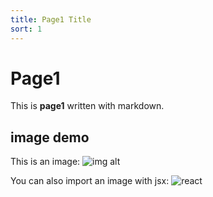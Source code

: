 ```yaml
---
title: Page1 Title
sort: 1
---
```


# Page1

This is **page1** written with markdown.

## image demo

This is an image: ![img alt](../images/react.png "img title")


You can also import an image with jsx: <img src={img} alt="react" />
